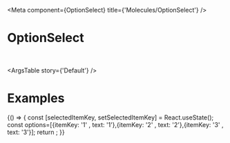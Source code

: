 

<Meta
  component={OptionSelect}
  title={'Molecules/OptionSelect'}
/>

# OptionSelect

<br/>



<ArgsTable story={'Default'} />

# Examples

<Canvas >
  <Story name='Default'>
    {() => {
  const [selectedItemKey, setSelectedItemKey] = React.useState();
  const options=[{itemKey: '1' , text: '1'},{itemKey: '2' , text: '2'},{itemKey: '3' , text: '3'}];
  return <OptionSelect options={options} isOpen={isOpen} onItemClicked={setSelectedItemKey} />;
  }}
  </Story>
</Canvas>
